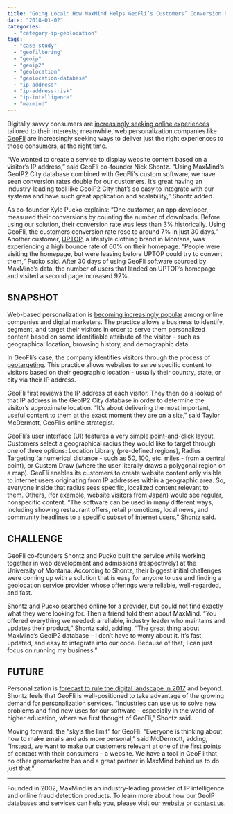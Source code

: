 ```yaml
---
title: "Going Local: How MaxMind Helps GeoFli’s Customers’ Conversion Rates Soar"
date: "2018-01-02"
categories: 
  - "category-ip-geolocation"
tags: 
  - "case-study"
  - "geofiltering"
  - "geoip"
  - "geoip2"
  - "geolocation"
  - "geolocation-database"
  - "ip-address"
  - "ip-address-risk"
  - "ip-intelligence"
  - "maxmind"
---
```


Digitally savvy consumers are [increasingly seeking online experiences](https://www.mckinsey.com/business-functions/marketing-and-sales/our-insights/what-shoppers-really-want-from-personalized-marketing) tailored to their interests; meanwhile, web personalization companies like [GeoFli](https://www.geofli.com/) are increasingly seeking ways to deliver just the right experiences to those consumers, at the right time.

“We wanted to create a service to display website content based on a visitor’s IP address,” said GeoFli co-founder Nick Shontz. “Using MaxMind’s GeoIP2 City database combined with GeoFli's custom software, we have seen conversion rates double for our customers. It’s great having an industry-leading tool like GeoIP2 City that’s so easy to integrate with our systems and have such great application and scalability,” Shontz added. 

As co-founder Kyle Pucko explains: “One customer, an app developer, measured their conversions by counting the number of downloads. Before using our solution, their conversion rate was less than 3% historically. Using GeoFli, the customers conversion rate rose to around 7% in just 30 days.” Another customer, [UPTOP](https://teamuptop.com/), a lifestyle clothing brand in Montana, was experiencing a high bounce rate of 60% on their homepage. “People were visiting the homepage, but were leaving before UPTOP could try to convert them,” Pucko said. After 30 days of using GeoFli software sourced by MaxMind’s data, the number of users that landed on UPTOP’s homepage and visited a second page increased 92%.

## **SNAPSHOT**

Web-based personalization is [becoming increasingly popular](https://www.businessinsider.com/shoppers-expect-more-personalization-2017-10?r=UK&IR=T) among online companies and digital marketers. The practice allows a business to identify, segment, and target their visitors in order to serve them personalized content based on some identifiable attribute of the visitor - such as geographical location, browsing history, and demographic data.

In GeoFli’s case, the company identifies visitors through the process of [geotargeting](https://www.geofli.com/geotargeting-101/). This practice allows websites to serve specific content to visitors based on their geographic location - usually their country, state, or city via their IP address.

GeoFli first reviews the IP address of each visitor. They then do a lookup of that IP address in the GeoIP2 City database in order to determine the visitor’s approximate location. “It’s about delivering the most important, useful content to them at the exact moment they are on a site,” said Taylor McDermott, GeoFli’s online strategist.

GeoFli’s user interface (UI) features a very simple [point-and-click layout](https://www.geofli.com/support/getting-started). Customers select a geographical radius they would like to target through one of three options: Location Library (pre-defined regions), Radius Targeting (a numerical distance - such as 50, 100, etc. miles - from a central point), or Custom Draw (where the user literally draws a polygonal region on a map). GeoFli enables its customers to create website content only visible to internet users originating from IP addresses within a geographic area. So, everyone inside that radius sees specific, localized content relevant to them. Others, (for example, website visitors from Japan) would see regular, nonspecific content. “The software can be used in many different ways, including showing restaurant offers, retail promotions, local news, and community headlines to a specific subset of internet users,” Shontz said.

## **CHALLENGE**

GeoFli co-founders Shontz and Pucko built the service while working together in web development and admissions (respectively) at the University of Montana. According to Shontz, their biggest initial challenges were coming up with a solution that is easy for anyone to use and finding a geolocation service provider whose offerings were reliable, well-regarded, and fast.

Shontz and Pucko searched online for a provider, but could not find exactly what they were looking for. Then a friend told them about MaxMind. “You offered everything we needed: a reliable, industry leader who maintains and updates their product,” Shontz said, adding, “The great thing about MaxMind’s GeoIP2 database – I don’t have to worry about it. It’s fast, updated, and easy to integrate into our code. Because of that, I can just focus on running my business.”

## **FUTURE**

Personalization is [forecast to rule the digital landscape in 2017](https://www.adweek.com/digital/is-personalization-the-new-buzz-for-2017-infographic/) and beyond. Shontz feels that GeoFli is well-positioned to take advantage of the growing demand for personalization services. “Industries can use us to solve new problems and find new uses for our software – especially in the world of higher education, where we first thought of GeoFli,” Shontz said.

Moving forward, the “sky’s the limit” for GeoFli. “Everyone is thinking about how to make emails and ads more personal,” said McDermott, adding, “Instead, we want to make our customers relevant at one of the first points of contact with their consumers – a website. We have a tool in GeoFli that no other geomarketer has and a great partner in MaxMind behind us to do just that.”

* * *

Founded in 2002, MaxMind is an industry-leading provider of IP intelligence and online fraud detection products. To learn more about how our GeoIP databases and services can help you, please visit our [website](https://www.maxmind.com/en/geoip2-services-and-databases) or [contact us](https://www.maxmind.com/en/sales_contact).
